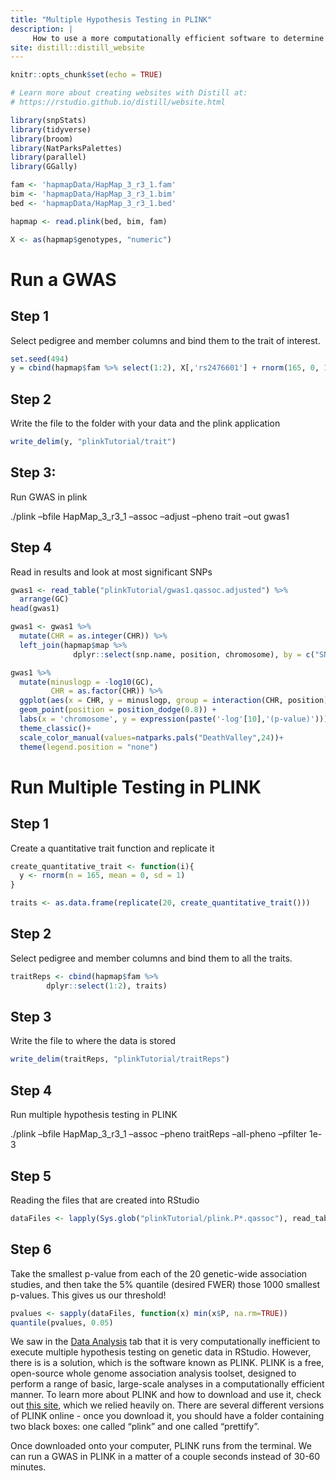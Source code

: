 ```yaml
---
title: "Multiple Hypothesis Testing in PLINK"
description: |
     How to use a more computationally efficient software to determine a threshold
site: distill::distill_website
---
```


```r
knitr::opts_chunk$set(echo = TRUE)

# Learn more about creating websites with Distill at:
# https://rstudio.github.io/distill/website.html
```

```r
library(snpStats)
library(tidyverse)
library(broom)
library(NatParksPalettes)
library(parallel)
library(GGally)   

fam <- 'hapmapData/HapMap_3_r3_1.fam'
bim <- 'hapmapData/HapMap_3_r3_1.bim'
bed <- 'hapmapData/HapMap_3_r3_1.bed'

hapmap <- read.plink(bed, bim, fam)

X <- as(hapmap$genotypes, "numeric")
```

# Run a GWAS 

## Step 1

Select pedigree and member columns and bind them to the trait of interest.

```r
set.seed(494)
y = cbind(hapmap$fam %>% select(1:2), X[,'rs2476601'] + rnorm(165, 0, 1))
```

## Step 2 

Write the file to the folder with your data and the plink application

```r
write_delim(y, "plinkTutorial/trait")
```

## Step 3: 

Run GWAS in plink

./plink --bfile HapMap_3_r3_1 --assoc --adjust --pheno trait --out gwas1

## Step 4

Read in results and look at most significant SNPs

```r
gwas1 <- read_table("plinkTutorial/gwas1.qassoc.adjusted") %>%
  arrange(GC)
head(gwas1)
```

```r
gwas1 <- gwas1 %>%
  mutate(CHR = as.integer(CHR)) %>%
  left_join(hapmap$map %>%
              dplyr::select(snp.name, position, chromosome), by = c("SNP" = "snp.name", "CHR" = "chromosome"))
```

```r
gwas1 %>%
  mutate(minuslogp = -log10(GC),
         CHR = as.factor(CHR)) %>%
  ggplot(aes(x = CHR, y = minuslogp, group = interaction(CHR, position), color = CHR)) + 
  geom_point(position = position_dodge(0.8)) + 
  labs(x = 'chromosome', y = expression(paste('-log'[10],'(p-value)')))+
  theme_classic()+
  scale_color_manual(values=natparks.pals("DeathValley",24))+
  theme(legend.position = "none")
```

# Run Multiple Testing in PLINK

## Step 1

Create a quantitative trait function and replicate it

```r
create_quantitative_trait <- function(i){
  y <- rnorm(n = 165, mean = 0, sd = 1)
}

traits <- as.data.frame(replicate(20, create_quantitative_trait()))
```

## Step 2

Select pedigree and member columns and bind them to all the traits.

```r
traitReps <- cbind(hapmap$fam %>%
        dplyr::select(1:2), traits)
```

## Step 3

Write the file to where the data is stored

```r
write_delim(traitReps, "plinkTutorial/traitReps")
```

## Step 4 

Run multiple hypothesis testing in PLINK

./plink --bfile HapMap_3_r3_1 --assoc --pheno traitReps --all-pheno --pfilter 1e-3

## Step 5

Reading the files that are created into RStudio

```r
dataFiles <- lapply(Sys.glob("plinkTutorial/plink.P*.qassoc"), read_table)
```

## Step 6

Take the smallest p-value from each of the 20 genetic-wide association studies, and then take the 5% quantile (desired FWER) those 1000 smallest p-values. This gives us our threshold!

```r
pvalues <- sapply(dataFiles, function(x) min(x$P, na.rm=TRUE))
quantile(pvalues, 0.05)
```







We saw in the [Data Analysis](https://multipletestingextension.netlify.app/analysisR.html) tab that it is very computationally inefficient to execute multiple hypothesis testing on genetic data in RStudio. However, there is is a solution, which is the software known as PLINK. PLINK is a free, open-source whole genome association analysis toolset, designed to perform a range of basic, large-scale analyses in a computationally efficient manner. To learn more about PLINK and how to download and use it, check out [this site](https://zzz.bwh.harvard.edu/plink/), which we relied heavily on. There are several different versions of PLINK online - once you download it, you should have a folder containing two black boxes: one called "plink" and one called "prettify". 

Once downloaded onto your computer, PLINK runs from the terminal. We can run a GWAS in PLINK in a matter of a couple seconds instead of 30-60 minutes. 
